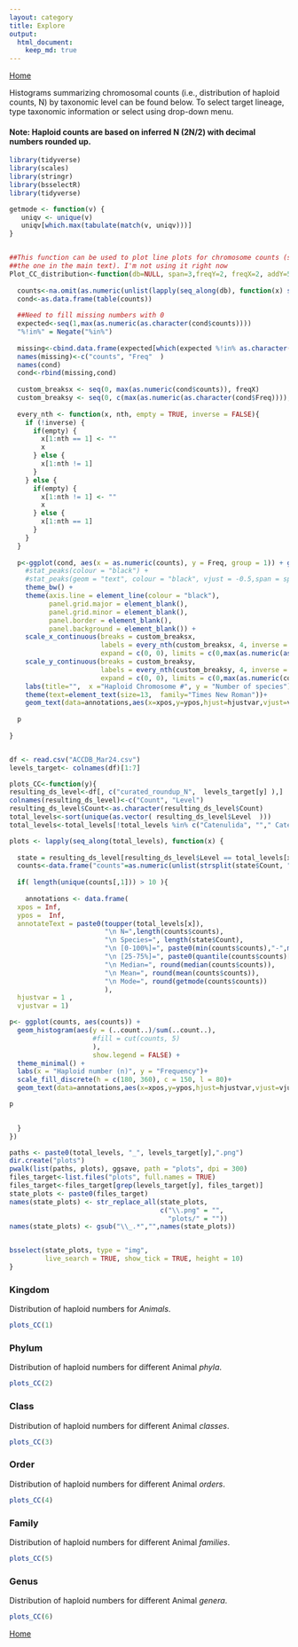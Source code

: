 ```yaml
---
layout: category
title: Explore
output:
  html_document:
    keep_md: true
---
```

[Home](/ACC)

Histograms summarizing chromosomal counts (i.e., distribution of haploid counts, N) by taxonomic level can be found below. To select target lineage, type taxonomic information or select using drop-down menu.

#### Note: Haploid counts are based on inferred N (2N/2) with decimal numbers rounded up.


```r
library(tidyverse)
library(scales)
library(stringr)
library(bsselectR)
library(tidyverse)

getmode <- function(v) {
   uniqv <- unique(v)
   uniqv[which.max(tabulate(match(v, uniqv)))]
}


##This function can be used to plot line plots for chromosome counts (similar to
##the one in the main text). I'm not using it right now
Plot_CC_distribution<-function(db=NULL, span=3,freqY=2, freqX=2, addY=5, addX=0,sizeT=3,annotations=annotations, color="black"){
  
  counts<-na.omit(as.numeric(unlist(lapply(seq_along(db), function(x) strsplit(as.character(db[x]),',')))))
  cond<-as.data.frame(table(counts))
  
  ##Need to fill missing numbers with 0
  expected<-seq(1,max(as.numeric(as.character(cond$counts))))
  "%!in%" = Negate("%in%")
  
  missing<-cbind.data.frame(expected[which(expected %!in% as.character(cond$counts))],0)
  names(missing)<-c("counts", "Freq"  )
  names(cond)
  cond<-rbind(missing,cond)
  
  custom_breaksx <- seq(0, max(as.numeric(cond$counts)), freqX)
  custom_breaksy <- seq(0, c(max(as.numeric(as.character(cond$Freq)))), freqY)
  
  every_nth <- function(x, nth, empty = TRUE, inverse = FALSE){
    if (!inverse) {
      if(empty) {
        x[1:nth == 1] <- ""
        x
      } else {
        x[1:nth != 1]
      }
    } else {
      if(empty) {
        x[1:nth != 1] <- ""
        x
      } else {
        x[1:nth == 1]
      }
    }
  }
  
  p<-ggplot(cond, aes(x = as.numeric(counts), y = Freq, group = 1)) + geom_line(color=color) + 
    #stat_peaks(colour = "black") +
    #stat_peaks(geom = "text", colour = "black", vjust = -0.5,span = span)+
    theme_bw() +
    theme(axis.line = element_line(colour = "black"),
          panel.grid.major = element_blank(),
          panel.grid.minor = element_blank(),
          panel.border = element_blank(),
          panel.background = element_blank()) + 
    scale_x_continuous(breaks = custom_breaksx,
                       labels = every_nth(custom_breaksx, 4, inverse = TRUE),
                       expand = c(0, 0), limits = c(0,max(as.numeric(as.character(cond$counts)))+addX)) + 
    scale_y_continuous(breaks = custom_breaksy,
                       labels = every_nth(custom_breaksy, 4, inverse = TRUE),
                       expand = c(0, 0), limits = c(0,max(as.numeric(cond$Freq))+addY))+
    labs(title="",  x ="Haploid Chromosome #", y = "Number of species") + 
    theme(text=element_text(size=13,  family="Times New Roman"))+
    geom_text(data=annotations,aes(x=xpos,y=ypos,hjust=hjustvar,vjust=vjustvar,label=annotateText),  size=sizeT)+ geom_line(color=color)
  
  p
  
}


df <- read.csv("ACCDB_Mar24.csv")
levels_target<- colnames(df)[1:7]

plots_CC<-function(y){
resulting_ds_level<-df[, c("curated_roundup_N",  levels_target[y] ),]
colnames(resulting_ds_level)<-c("Count", "Level")
resulting_ds_level$Count<-as.character(resulting_ds_level$Count)
total_levels<-sort(unique(as.vector( resulting_ds_level$Level  )))
total_levels<-total_levels[!total_levels %in% c("Catenulida", ""," Catenulida", " Catenulida ")]

plots <- lapply(seq_along(total_levels), function(x) {
  
  state = resulting_ds_level[resulting_ds_level$Level == total_levels[x],]
  counts<-data.frame("counts"=as.numeric(unlist(strsplit(state$Count, ","))))
  
  if( length(unique(counts[,1])) > 10 ){
    
    annotations <- data.frame(
  xpos = Inf,
  ypos =  Inf,
  annotateText = paste0(toupper(total_levels[x]),
                        "\n N=",length(counts$counts), 
                        "\n Species=", length(state$Count), 
                        "\n [0-100%]=", paste0(min(counts$counts),"-",max(counts$counts)),
                        "\n [25-75%]=", paste0(quantile(counts$counts)[c(2,4)], collapse = "-"),
                        "\n Median=", round(median(counts$counts)),
                        "\n Mean=", round(mean(counts$counts)),
                        "\n Mode=", round(getmode(counts$counts))
                        ),
  hjustvar = 1 ,
  vjustvar = 1)

p<- ggplot(counts, aes(counts)) +
  geom_histogram(aes(y = (..count..)/sum(..count..),
                     #fill = cut(counts, 5)
                     ),
                     show.legend = FALSE) +
  theme_minimal() +
  labs(x = "Haploid number (n)", y = "Frequency")+
  scale_fill_discrete(h = c(180, 360), c = 150, l = 80)+
  geom_text(data=annotations,aes(x=xpos,y=ypos,hjust=hjustvar,vjust=vjustvar,label=annotateText),  size=2)

p

    
  }
})

paths <- paste0(total_levels, "_", levels_target[y],".png")
dir.create("plots")
pwalk(list(paths, plots), ggsave, path = "plots", dpi = 300)
files_target<-list.files("plots", full.names = TRUE)
files_target<-files_target[grep(levels_target[y], files_target)]
state_plots <- paste0(files_target)
names(state_plots) <- str_replace_all(state_plots, 
                                      c("\\.png" = "", 
                                        "plots/" = ""))
names(state_plots) <- gsub("\\_.*","",names(state_plots))


bsselect(state_plots, type = "img", 
         live_search = TRUE, show_tick = TRUE, height = 10)
}

```


### Kingdom

Distribution of haploid numbers for *Animals*.  

```r
plots_CC(1)
```

### Phylum
Distribution of haploid numbers for different Animal *phyla*.  

```r
plots_CC(2)
```

### Class
Distribution of haploid numbers for different Animal *classes*.  

```r
plots_CC(3)
```

### Order
Distribution of haploid numbers for different Animal *orders*.  

```r
plots_CC(4)
```

### Family
Distribution of haploid numbers for different Animal *families*.  

```r
plots_CC(5)
```

### Genus
Distribution of haploid numbers for different Animal *genera*.  

```r
plots_CC(6)
```
  

[Home](/ACC)








